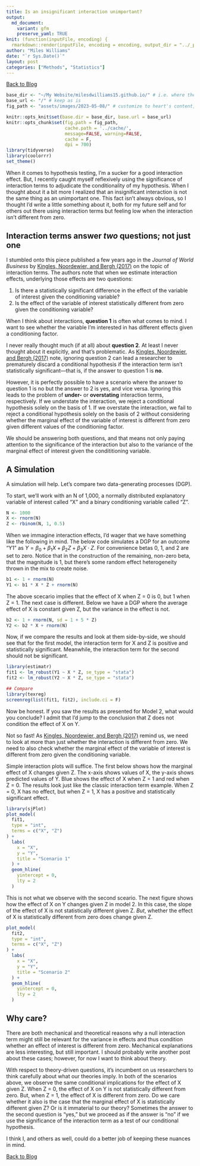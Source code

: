 ```yaml
---
title: Is an insignificant interaction unimportant?
output:
  md_document:
    variant: gfm
    preserve_yaml: TRUE
knit: (function(inputFile, encoding) {
  rmarkdown::render(inputFile, encoding = encoding, output_dir = "../_posts") })
author: "Miles Williams"
date: "`r Sys.Date()`"
layout: post
categories: ["Methods", "Statistics"]
---
```


[Back to Blog](https://milesdwilliams15.github.io/blog/)

```r
base_dir <- "~/My Website/milesdwilliams15.github.io/" # i.e. where the jekyll blog is on the hard drive.
base_url <- "/" # keep as is
fig_path <- "assets/images/2023-05-08/" # customize to heart's content, I 'spose.

knitr::opts_knit$set(base.dir = base_dir, base.url = base_url)
knitr::opts_chunk$set(fig.path = fig_path,
                      cache.path = '../cache/',
                      message=FALSE, warning=FALSE,
                      cache = F,
                      dpi = 700) 
library(tidyverse)
library(coolorrr)
set_theme()
```

When it comes to hypothesis testing, I'm a sucker for a good interaction effect. But, I recently caught myself reflexively using the significance of interaction terms to adjudicate the conditionality of my hypothesis. When I thought about it a bit more I realized that an insignificant interaction is not the same thing as an unimportant one. This fact isn't always obvious, so I thought I'd write a little something about it, both for my future self and for others out there using interaction terms but feeling low when the interaction isn't different from zero.

## Interaction terms answer *two* questions; not just one

I stumbled onto this piece published a few years ago in the *Journal of World Business* by [Kingles, Noordewier, and Bergh (2017)](https://www.uvm.edu/business/understating_and_overstating_interaction_results_international_business_research) on the topic of interaction terms. The authors note that when we estimate interaction effects, underlying those effects are two questions:

1. Is there a statistically significant difference in the effect of the variable of interest given the conditioning variable?
2. Is the effect of the variable of interest statistically different from zero given the conditioning variable?

When I think about interactions, **question 1** is often what comes to mind. I want to see whether the variable I'm interested in has different effects given a conditioning factor.

I never really thought much (if at all) about **question 2**. At least I never thought about it explicitly, and that's problematic. As [Kingles, Noordewier, and Bergh (2017)](https://www.uvm.edu/business/understating_and_overstating_interaction_results_international_business_research) note, ignoring question 2 can lead a researcher to prematurely discard a conditional hypothesis if the interaction term isn't statistically significant---that is, if the answer to question 1 is **no**.

However, it is perfectly possible to have a scenario where the answer to question 1 is no but the answer to 2 is yes, and vice versa. Ignoring this leads to the problem of **under-** or **overstating** interaction terms, respectively. If we understate the interaction, we reject a conditional hypothesis solely on the basis of 1. If we overstate the interaction, we fail to reject a conditional hypothesis solely on the basis of 2 without considering whether the marginal effect of the variable of interest is different from zero given different values of the conditioning factor.

We should be answering both questions, and that means not only paying attention to the significance of the interaction but also to the variance of the marginal effect of interest given the condititioning variable.

## A Simulation

A simulation will help. Let's compare two data-generating processes (DGP).

To start, we'll work with an N of 1,000, a normally distributed explanatory variable of interest called "X" and a binary conditioning variable called "Z".

```r
N <- 1000
X <- rnorm(N)
Z <- rbinom(N, 1, 0.5)
```

When we immagine interaction effects, I'd wager that we have something like the following in mind. The below code simulates a DGP for an outcome "Y1" as $Y = \beta_0 + \beta_1 X + \beta_2 Z + \beta_3 X \cdot Z$. For convenience betas 0, 1, and 2 are set to zero. Notice that in the construction of the remaining, non-zero beta, that the magnitude is 1, but there's some random effect heterogeneity thrown in the mix to create noise. 

```r
b1 <- 1 + rnorm(N)
Y1 <- b1 * X * Z + rnorm(N)
```

The above scecario implies that the effect of X when Z = 0 is 0, but 1 when Z = 1. The next case is different. Below we have a DGP where the average effect of X is constant given Z, but the variance in the effect is not. 

```r
b2 <- 1 + rnorm(N, sd = 1 + 5 * Z)
Y2 <- b2 * X + rnorm(N)
```

Now, if we compare the results and look at them side-by-side, we should see that for the first model, the interaction term for X and Z is positive and statistically significant. Meanwhile, the interaction term for the second should not be significant.

```r
library(estimatr)
fit1 <- lm_robust(Y1 ~ X * Z, se_type = "stata")
fit2 <- lm_robust(Y2 ~ X * Z, se_type = "stata")

## Compare
library(texreg)
screenreg(list(fit1, fit2), include.ci = F)
```

Now be honest. If you saw the results as presented for Model 2, what would you conclude? I admit that I'd jump to the conclusion that Z does not condition the effect of X on Y.

Not so fast! As [Kingles, Noordewier, and Bergh (2017)](https://www.uvm.edu/business/understating_and_overstating_interaction_results_international_business_research) remind us, we need to look at more than just whether the interaction is different from zero. We need to also check whether the marginal effect of the variable of interest is different from zero given the conditioning variable.

Simple interaction plots will suffice. The first below shows how the marginal effect of X changes given Z. The x-axis shows values of X, the y-axis shows predicted values of Y. Blue shows the effect of X when Z = 1 and red when Z = 0. The results look just like the classic interaction term example. When Z = 0, X has no effect, but when Z = 1, X has a positive and statistically significant effect.

```r
library(sjPlot)
plot_model(
  fit1, 
  type = "int",
  terms = c("X", "Z")
) +
  labs(
    x = "X",
    y = "Y",
    title = "Scenario 1"
  ) +
  geom_hline(
    yintercept = 0,
    lty = 2
  )
```

This is not what we observe with the second sceario. The next figure shows how the effect of X on Y changes given Z in model 2. In this case, the slope of the effect of X is not statistically different given Z. *But*, whether the effect of X is statistically different from zero does change given Z.

```r
plot_model(
  fit2, 
  type = "int",
  terms = c("X", "Z")
) +
  labs(
    x = "X",
    y = "Y",
    title = "Scenario 2"
  ) +
  geom_hline(
    yintercept = 0,
    lty = 2
  )
```

## Why care?

There are both mechanical and theoretical reasons why a null interaction term might still be relevant for the variance in effects and thus condition whether an effect of interest is different from zero. Mechanical explanations are less interesting, but still important. I should probably write another post about these cases; however, for now I want to think about theory.

With respect to theory-driven questions, it's incumbent on us researchers to think carefully about what our theories imply. In both of the scenarios above, we observe the same conditional implications for the effect of X given Z. When Z = 0, the effect of X on Y is not statistically different from zero. But, when Z = 1, the effect of X is different from zero. Do we care whether it also is the case that the marginal effect of X is statistically different given Z? Or is it immaterial to our theory? Sometimes the answer to the second question is "yes," but we proceed as if the answer is "no" if we use the significance of the interaction term as a test of our conditional hypothesis.

I think I, and others as well, could do a better job of keeping these nuances in mind. 


[Back to Blog](https://milesdwilliams15.github.io/blog/)